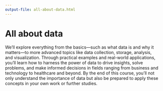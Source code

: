 ```yaml
---
output-file: all-about-data.html
---
```


# All about data {#sec-all-about-data}

We’ll explore everything from the 
basics—such as what data is and why it matters—to more advanced topics like data collection, storage, analysis, 
and visualization. Through practical examples and real-world applications, you'll learn how to harness the 
power of data to drive insights, solve problems, and make informed decisions in fields ranging from business 
and technology to healthcare and beyond. By the end of this course, you’ll not only understand the importance 
of data but also be prepared to apply these concepts in your own work or further studies.